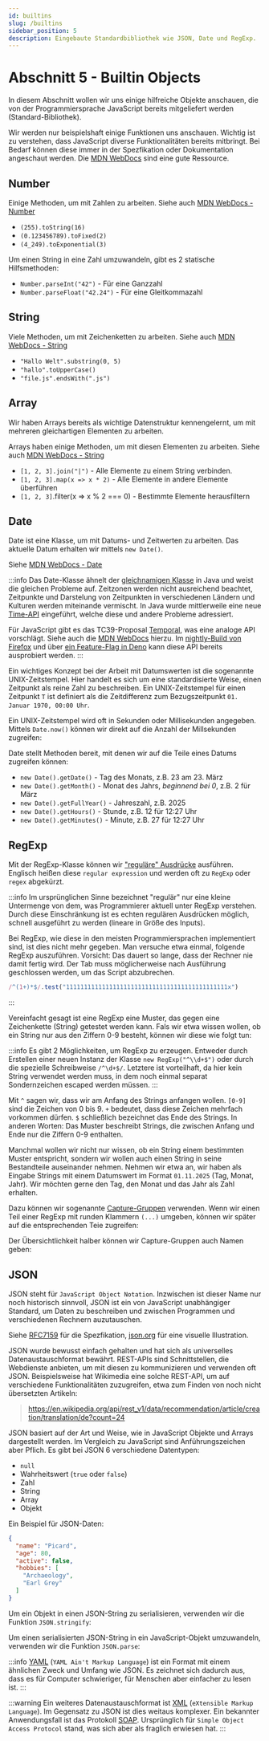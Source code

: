 ```yaml
---
id: builtins
slug: /builtins
sidebar_position: 5
description: Eingebaute Standardbibliothek wie JSON, Date und RegExp.
---
```



# Abschnitt 5 - Builtin Objects

In diesem Abschnitt wollen wir uns einige hilfreiche Objekte anschauen, die
von der Programmiersprache JavaScript bereits mitgeliefert werden (Standard-Bibliothek).

Wir werden nur beispielshaft einige Funktionen uns anschauen. Wichtig ist zu verstehen,
dass JavaScript diverse Funktionalitäten bereits mitbringt. Bei Bedarf können
diese immer in der Spezfikation oder Dokumentation angeschaut werden. Die
[MDN WebDocs](https://developer.mozilla.org/en-US/) sind eine gute Ressource.

## Number

Einige Methoden, um mit Zahlen zu arbeiten. Siehe auch
[MDN WebDocs - Number](https://developer.mozilla.org/en-US/docs/Web/JavaScript/Reference/Global_Objects/Number)

- `(255).toString(16)`
- `(0.123456789).toFixed(2)`
- `(4_249).toExponential(3)`

Um einen String in eine Zahl umzuwandeln, gibt es 2 statische Hilfsmethoden:

- `Number.parseInt("42")` - Für eine Ganzzahl
- `Number.parseFloat("42.24")` - Für eine Gleitkommazahl

## String

Viele Methoden, um mit Zeichenketten zu arbeiten. Siehe auch
[MDN WebDocs - String](https://developer.mozilla.org/en-US/docs/Web/JavaScript/Reference/Global_Objects/String)

- `"Hallo Welt".substring(0, 5)`
- `"hallo".toUpperCase()`
- `"file.js".endsWith(".js")`

## Array

Wir haben Arrays bereits als wichtige Datenstruktur kennengelernt, um mit mehreren
gleichartigen Elementen zu arbeiten.

Arrays haben einige Methoden, um mit diesen Elementen zu arbeiten. Siehe auch
[MDN WebDocs - String](https://developer.mozilla.org/en-US/docs/Web/JavaScript/Reference/Global_Objects/Array)

- `[1, 2, 3].join("|")` - Alle Elemente zu einem String verbinden.
- `[1, 2, 3].map(x => x * 2)` - Alle Elemente in andere Elemente überführen
- `[1, 2, 3]`.filter(x => x % 2 === 0) - Bestimmte Elemente herausfiltern

## Date

Date ist eine Klasse, um mit Datums- und Zeitwerten zu arbeiten. Das aktuelle
Datum erhalten wir mittels `new Date()`.

Siehe
[MDN WebDocs - Date](https://developer.mozilla.org/en-US/docs/Web/JavaScript/Reference/Global_Objects/Date)

:::info
Das Date-Klasse ähnelt der [gleichnamigen Klasse](https://docs.oracle.com/en/java/javase/24/docs/api/java.base/java/util/Date.html)
in Java und weist die gleichen Probleme auf. Zeitzonen werden nicht ausreichend
beachtet, Zeitpunkte und Darstelung von Zeitpunkten in verschiedenen Ländern und
Kulturen werden miteinande vermischt. In Java wurde mittlerweile eine neue
[Time-API](https://docs.oracle.com/javase/8/docs/api/java/time/package-summary.html)
eingeführt, welche diese und andere Probleme adressiert. 

Für JavaScript gibt
es das TC39-Proposal [Temporal](https://github.com/tc39/proposal-temporal), was
eine analoge API vorschlägt. Siehe auch die
[MDN WebDocs](https://developer.mozilla.org/en-US/docs/Web/JavaScript/Reference/Global_Objects/Temporal)
hierzu. Im [nightly-Build von Firefox](https://developer.mozilla.org/en-US/blog/javascript-temporal-is-coming/)
und über [ein Feature-Flag in Deno](https://deno.com/blog/v1.40#temporal-api)
kann diese API bereits ausprobiert werden.
:::

Ein wichtiges Konzept bei der Arbeit mit Datumswerten ist die sogenannte
UNIX-Zeitstempel. Hier handelt es sich um eine standardisierte Weise, einen Zeitpunkt
als reine Zahl zu beschreiben. Ein UNIX-Zeitstempel für einen Zeitpunkt `T` ist
definiert als die Zeitdifferenz zum Bezugszeitpunkt `01. Januar 1970, 00:00 Uhr`.

Ein UNIX-Zeitstempel wird oft in Sekunden oder Millisekunden angegeben.
Mittels `Date.now()` können wir direkt auf die Anzahl der Millsekunden zugreifen:

<JsSnippet path="date-now.js" nonDeterministic />

Date stellt Methoden bereit, mit denen wir auf die Teile eines Datums zugreifen können:

- `new Date().getDate()` - Tag des Monats, z.B. 23 am 23. März
- `new Date().getMonth()` - Monat des Jahrs, _beginnend bei 0_, z.B. 2 für März
- `new Date().getFullYear()` - Jahreszahl, z.B. 2025
- `new Date().getHours()` - Stunde, z.B. 12 für 12:27 Uhr
- `new Date().getMinutes()` - Minute, z.B. 27 für 12:27 Uhr

## RegExp

Mit der RegExp-Klasse können wir ["reguläre" Ausdrücke](https://developer.mozilla.org/en-US/docs/Web/JavaScript/Guide/Regular_expressions)
ausführen. Englisch heißen diese `regular expression` und werden oft zu `RegExp`
oder `regex` abgekürzt.

:::info
Im ursprünglichen Sinne bezeichnet "regulär" nur eine kleine Untermenge von dem,
was Programmierer aktuell unter RegExp verstehen. Durch diese Einschränkung
ist es echten regulären Ausdrücken möglich, schnell ausgeführt zu werden (lineare
in Größe des Inputs).

Bei RegExp, wie diese in den meisten Programmiersprachen implementiert sind, ist
dies nicht mehr gegeben. Man versuche etwa einmal, folgende RegExp auszuführen.
Vorsicht: Das dauert so lange, dass der Rechner nie damit fertig wird. Der Tab
muss möglicherweise nach Ausführung geschlossen werden, um das Script abzubrechen.

```js
/^(1+)*$/.test("111111111111111111111111111111111111111111111x")
```
:::

Vereinfacht gesagt ist eine RegExp eine Muster, das gegen eine Zeichenkette (String)
getestet werden kann. Fals wir etwa wissen wollen, ob ein String nur aus den Ziffern
0-9 besteht, können wir diese wie folgt tun:

<JsSnippet path="regexp-test.js" />

:::info
Es gibt 2 Möglichkeiten, um RegExp zu erzeugen. Entweder durch Erstellen einer
neuen Instanz der Klasse `new RegExp("^\\d+$")` oder durch die spezielle
Schreibweise `/^\d+$/`. Letztere ist vorteilhaft, da hier kein String verwendet
werden muss, in dem noch einmal separat Sondernzeichen escaped werden müssen.
:::

Mit `^` sagen wir, dass wir am Anfang des Strings anfangen wollen. `[0-9]` sind
die Zeichen von 0 bis 9. `+` bedeutet, dass diese Zeichen mehrfach vorkommen
dürfen. `$` schließlich bezeichnet das Ende des Strings. In anderen Worten: Das Muster
beschreibt Strings, die zwischen Anfang und Ende nur die Ziffern 0-9 enthalten.

Manchmal wollen wir nicht nur wissen, ob ein String einem bestimmten Muster
entspricht, sondern wir wollen auch einen String in seine Bestandteile auseinander
nehmen. Nehmen wir etwa an, wir haben als Eingabe Strings mit einem Datumswert
im Format `01.11.2025` (Tag, Monat, Jahr). Wir möchten gerne den Tag, den Monat
und das Jahr als Zahl erhalten.

Dazu können wir sogenannte  [Capture-Gruppen](https://developer.mozilla.org/en-US/docs/Web/JavaScript/Reference/Regular_expressions/Capturing_group)
verwenden. Wenn wir einen Teil einer RegExp mit runden Klammern `(...)` umgeben,
können wir später auf die entsprechenden Teie zugreifen:

<JsSnippet path="regexp-capture-group.js" toggleable />

Der Übersichtlichkeit halber können wir Capture-Gruppen auch Namen geben:

<JsSnippet path="regexp-capture-group-named.js" toggleable />

## JSON

JSON steht für `JavaScript Object Notation`. Inzwischen ist dieser Name nur
noch historisch sinnvoll, JSON ist ein von JavaScript unabhängiger Standard,
um Daten zu beschreiben und zwischen Programmen und verschiedenen Rechnern
auzutauschen.

Siehe [RFC7159](https://datatracker.ietf.org/doc/html/rfc7159) für die Spezfikation,
[json.org](https://www.json.org/json-en.html) für eine visuelle Illustration.

JSON wurde bewusst einfach gehalten und hat sich als universelles Datenaustauschformat
bewährt. REST-APIs sind Schnittstellen, die Webdienste anbieten, um mit diesen
zu kommunizieren und verwenden oft JSON. Beispielsweise hat Wikimedia eine solche
REST-API, um auf verschiedene Funktionalitäten zuzugreifen, etwa zum Finden von
noch nicht übersetzten Artikeln:

> https://en.wikipedia.org/api/rest_v1/data/recommendation/article/creation/translation/de?count=24

JSON basiert auf der Art und Weise, wie in JavaScript Objekte und Arrays dargestellt
werden. Im Vergleich zu JavaScript sind Anführungszeichen aber Pflich. Es gibt
bei JSON 6 verschiedene Datentypen:

- `null`
- Wahrheitswert (`true` oder `false`)
- Zahl
- String
- Array
- Objekt

Ein Beispiel für JSON-Daten:

```json
{
  "name": "Picard",
  "age": 80,
  "active": false,
  "hobbies": [
    "Archaeology",
    "Earl Grey"
  ]
}
```

Um ein Objekt in einen JSON-String zu serialisieren, verwenden wir die Funktion
`JSON.stringify`:

<JsSnippet path="json-stringify.js" toggleable />

Um einen serialisierten JSON-String in ein JavaScript-Objekt umzuwandeln, verwenden
wir die Funktion `JSON.parse`:

<JsSnippet path="json-parse.js" toggleable />

:::info
[YAML](https://yaml.org/) (`YAML Ain't Markup Language`) ist ein Format mit einem
ähnlichen Zweck und Umfang wie JSON. Es zeichnet sich dadurch aus, dass es
für Computer schwieriger, für Menschen aber einfacher zu lesen ist.
:::

:::warning
Ein weiteres Datenaustauschformat ist [XML](https://www.w3.org/TR/2008/REC-xml-20081126/)
(`eXtensible Markup Language`). Im Gegensatz zu JSON ist dies weitaus komplexer.
Ein bekannter Anwendungsfall ist das Protokoll [SOAP](https://www.w3.org/TR/soap12/).
Ursprünglich für `Simple Object Access Protocol` stand, was sich aber als fraglich
erwiesen hat.
:::
